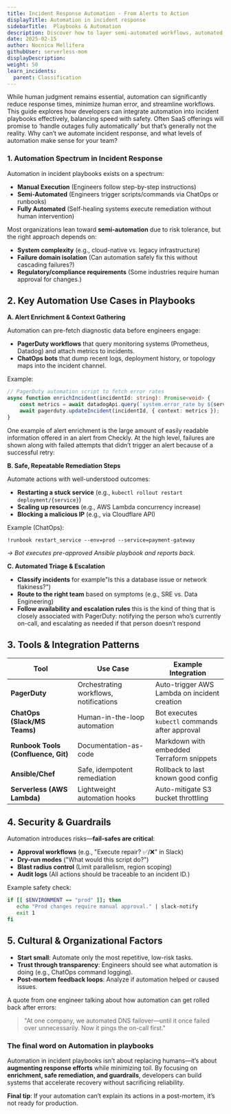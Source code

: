 ```yaml
---
title: Incident Response Automation - From Alerts to Action
displayTitle: Automation in incident response
sidebarTitle:  Playbooks & Automation
description: Discover how to layer semi‑automated workflows, automated scripts, and safety checks into your playbooks for faster recovery.
date: 2025-02-15
author: Nocnica Mellifera
githubUser: serverless-mom
displayDescription: 
weight: 50
learn_incidents:
  parent: Classification
---
```


While human judgment remains essential, automation can significantly reduce response times, minimize human error, and streamline workflows. This guide explores how developers can integrate automation into incident playbooks effectively, balancing speed with safety. Often SaaS offerings will promise to ‘handle outages fully automatically’ but that’s generally not the reality. Why can’t we automate incident response, and what levels of automation make sense for your team?

### **1. Automation Spectrum in Incident Response**

Automation in incident playbooks exists on a spectrum:

- **Manual Execution** (Engineers follow step-by-step instructions)
- **Semi-Automated** (Engineers trigger scripts/commands via ChatOps or runbooks)
- **Fully Automated** (Self-healing systems execute remediation without human intervention)

Most organizations lean toward **semi-automation** due to risk tolerance, but the right approach depends on:

- **System complexity** (e.g., cloud-native vs. legacy infrastructure)
- **Failure domain isolation** (Can automation safely fix this without cascading failures?)
- **Regulatory/compliance requirements** (Some industries require human approval for changes.)

## **2. Key Automation Use Cases in Playbooks**

**A. Alert Enrichment & Context Gathering**

Automation can pre-fetch diagnostic data before engineers engage:

- **PagerDuty workflows** that query monitoring systems (Prometheus, Datadog) and attach metrics to incidents.
- **ChatOps bots** that dump recent logs, deployment history, or topology maps into the incident channel.

Example:

```ts
// PagerDuty automation script to fetch error rates
async function enrichIncident(incidentId: string): Promise<void> {
    const metrics = await datadogApi.query(`system.error_rate by ${service}`);
    await pagerduty.updateIncident(incidentId, { context: metrics });
}
```

One example of alert enrichment is the large amount of easily readable information offered in an alert from Checkly. At the high level, failures are shown along with failed attempts that didn’t trigger an alert because of a successful retry: 

**B. Safe, Repeatable Remediation Steps**

Automate actions with well-understood outcomes:

- **Restarting a stuck service** (e.g., `kubectl rollout restart deployment/{service}`)
- **Scaling up resources** (e.g., AWS Lambda concurrency increase)
- **Blocking a malicious IP** (e.g., via Cloudflare API)

Example (ChatOps):

```
!runbook restart_service --env=prod --service=payment-gateway
```

*→ Bot executes pre-approved Ansible playbook and reports back.*

**C. Automated Triage & Escalation**

- **Classify incidents** for example"Is this a database issue or network flakiness?")
- **Route to the right team** based on symptoms (e.g., SRE vs. Data Engineering)
- **Follow availability and escalation rules** this is the kind of thing that is closely associated with PagerDuty: notifying the person who’s currently on-call, and escalating as needed if that person doesn’t respond

## **3. Tools & Integration Patterns**

| **Tool** | **Use Case** | **Example Integration** |
| --- | --- | --- |
| **PagerDuty** | Orchestrating workflows, notifications | Auto-trigger AWS Lambda on incident creation |
| **ChatOps (Slack/MS Teams)** | Human-in-the-loop automation | Bot executes `kubectl` commands after approval |
| **Runbook Tools (Confluence, Git)** | Documentation-as-code | Markdown with embedded Terraform snippets |
| **Ansible/Chef** | Safe, idempotent remediation | Rollback to last known good config |
| **Serverless (AWS Lambda)** | Lightweight automation hooks | Auto-mitigate S3 bucket throttling |

## **4. Security & Guardrails**

Automation introduces risks—**fail-safes are critical**:

- **Approval workflows** (e.g., "Execute repair? ✅/❌" in Slack)
- **Dry-run modes** ("What would this script do?")
- **Blast radius control** (Limit parallelism, region scoping)
- **Audit logs** (All actions should be traceable to an incident ID.)

Example safety check:

```bash
if [[ $ENVIRONMENT == "prod" ]]; then
   echo "Prod changes require manual approval." | slack-notify
   exit 1
fi

```

## **5. Cultural & Organizational Factors**

- **Start small**: Automate only the most repetitive, low-risk tasks.
- **Trust through transparency**: Engineers should see what automation is doing (e.g., ChatOps command logging).
- **Post-mortem feedback loops**: Analyze if automation helped or caused issues.

A quote from one engineer talking about how automation can get rolled back after errors:

> "At one company, we automated DNS failover—until it once failed over unnecessarily. Now it pings the on-call first."
> 

### The final word on Automation in playbooks

Automation in incident playbooks isn’t about replacing humans—it’s about **augmenting response efforts** while minimizing toil. By focusing on **enrichment, safe remediation, and guardrails**, developers can build systems that accelerate recovery without sacrificing reliability.

**Final tip**: If your automation can’t explain its actions in a post-mortem, it’s not ready for production.